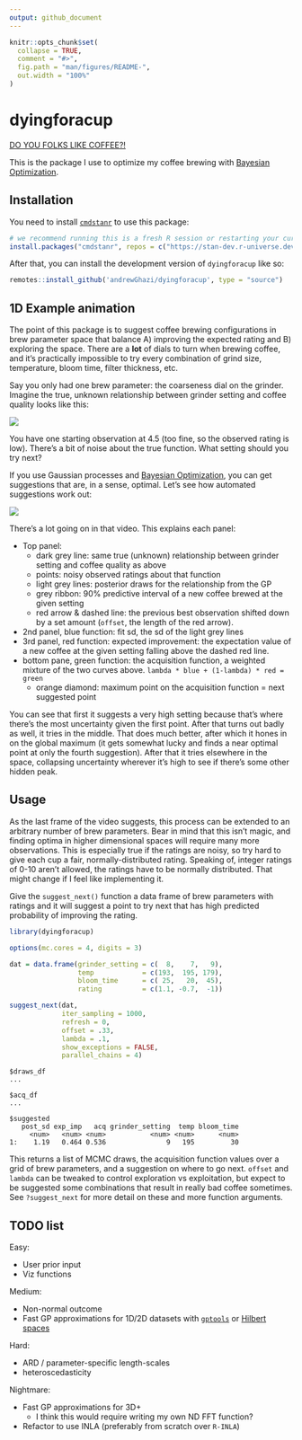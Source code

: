 ```yaml
---
output: github_document
---
```


<!-- README.md is generated from README.Rmd. Please edit that file -->

```r
knitr::opts_chunk$set(
  collapse = TRUE,
  comment = "#>",
  fig.path = "man/figures/README-",
  out.width = "100%"
)
```

# dyingforacup

[DO YOU FOLKS LIKE COFFEE?!](https://www.youtube.com/watch?v=RJC9DXQAd7U)

<!-- badges: start -->
<!-- badges: end -->

This is the package I use to optimize my coffee brewing with [Bayesian Optimization](https://www.youtube.com/watch?v=wZODGJzKmD0).

## Installation

You need to install [`cmdstanr`](https://mc-stan.org/cmdstanr/index.html) to use this package:

```r
# we recommend running this is a fresh R session or restarting your current session
install.packages("cmdstanr", repos = c("https://stan-dev.r-universe.dev", getOption("repos")))
```

After that, you can install the development version of `dyingforacup` like so:

```r
remotes::install_github('andrewGhazi/dyingforacup', type = "source")
```

## 1D Example animation

The point of this package is to suggest coffee brewing configurations in brew parameter space that balance A) improving the expected rating and B) exploring the space. There are a **lot** of dials to turn when brewing coffee, and it's practically impossible to try every combination of grind size, temperature, bloom time, filter thickness, etc.

Say you only had one brew parameter: the coarseness dial on the grinder. Imagine the true, unknown relationship between grinder setting and coffee quality looks like this:

![](man/figures/bo_anim0-fs8.png)

You have one starting observation at 4.5 (too fine, so the observed rating is low). There's a bit of noise about the true function. What setting should you try next?

If you use Gaussian processes and [Bayesian Optimization](https://www.youtube.com/watch?v=wZODGJzKmD0), you can get suggestions that are, in a sense, optimal. Let's see how automated suggestions work out:

![](https://www.youtube.com/embed/RurFeg7cxGQ)

There's a lot going on in that video. This explains each panel:

* Top panel: 
  * dark grey line: same true (unknown) relationship between grinder setting and coffee quality as above
  * points: noisy observed ratings about that function
  * light grey lines: posterior draws for the relationship from the GP 
  * grey ribbon: 90% predictive interval of a new coffee brewed at the given setting
  * red arrow & dashed line: the previous best observation shifted down by a set amount (`offset`, the length of the red arrow). 
* 2nd panel, blue function: fit sd, the sd of the light grey lines
* 3rd panel, red function: expected improvement: the expectation value of a new coffee at the given setting falling above the dashed red line.
* bottom pane, green function: the acquisition function, a weighted mixture of the two curves above. `lambda * blue + (1-lambda) * red = green`
  * orange diamond: maximum point on the acquisition function = next suggested point

You can see that first it suggests a very high setting because that's where there's the most uncertainty given the first point. After that turns out badly as well, it tries in the middle. That does much better, after which it hones in on the global maximum (it gets somewhat lucky and finds a near optimal point at only the fourth suggestion). After that it tries elsewhere in the space, collapsing uncertainty wherever it's high to see if there's some other hidden peak. 

## Usage

As the last frame of the video suggests, this process can be extended to an arbitrary number of brew parameters. Bear in mind that this isn't magic, and finding optima in higher dimensional spaces will require many more observations. This is especially true if the ratings are noisy, so try hard to give each cup a fair, normally-distributed rating. Speaking of, integer ratings of 0-10 aren't allowed, the ratings have to be normally distributed. That might change if I feel like implementing it.

Give the `suggest_next()` function a data frame of brew parameters with ratings and it will suggest a point to try next that has high predicted probability of improving the rating.

```r
library(dyingforacup)

options(mc.cores = 4, digits = 3)

dat = data.frame(grinder_setting = c(  8,    7,   9), 
                 temp            = c(193,  195, 179),
                 bloom_time      = c( 25,   20,  45),
                 rating          = c(1.1, -0.7,  -1))

suggest_next(dat,
             iter_sampling = 1000, 
             refresh = 0, 
             offset = .33, 
             lambda = .1,
             show_exceptions = FALSE, 
             parallel_chains = 4)
```

```
$draws_df
...

$acq_df
...

$suggested
   post_sd exp_imp   acq grinder_setting  temp bloom_time
     <num>   <num> <num>           <num> <num>      <num>
1:    1.19   0.464 0.536               9   195         30
```
This returns a list of MCMC draws, the acquisition function values over a grid of brew parameters, and a suggestion on where to go next. `offset` and `lambda` can be tweaked to control exploration vs exploitation, but expect to be suggested some combinations that result in really bad coffee sometimes.  See `?suggest_next` for more detail on these and more function arguments.

## TODO list

Easy:

* User prior input
* Viz functions

Medium:

* Non-normal outcome
* Fast GP approximations for 1D/2D datasets with [`gptools`](https://github.com/onnela-lab/gptools/tree/main) or [Hilbert spaces](https://arxiv.org/abs/2004.11408)

Hard:

* ARD / parameter-specific length-scales
* heteroscedasticity

Nightmare:

* Fast GP approximations for 3D+ 
  * I think this would require writing my own ND FFT function?
* Refactor to use INLA (preferably from scratch over `R-INLA`)

